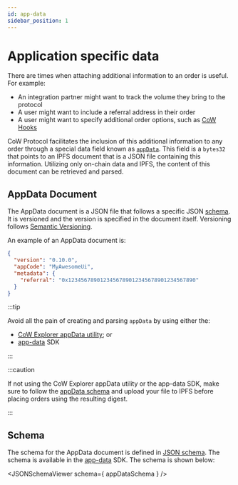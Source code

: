 ```yaml
---
id: app-data
sidebar_position: 1
---
```



# Application specific data

There are times when attaching additional information to an order is useful. For example:

* An integration partner might want to track the volume they bring to the protocol
* A user might want to include a referral address in their order
* A user might want to specify additional order options, such as [CoW Hooks](/cow-protocol/concepts/product-features/cow-hooks)

CoW Protocol facilitates the inclusion of this additional information to any order through a special data field known as [`appData`](../../contracts/core/settlement#gpv2-data-struct). This field is a `bytes32` that points to an IPFS document that is a JSON file containing this information. Utilizing only on-chain data and IPFS, the content of this document can be retrieved and parsed.

## AppData Document

The AppData document is a JSON file that follows a specific JSON [schema](#schema). It is versioned and the version is specified in the document itself. Versioning follows [Semantic Versioning](https://semver.org/).

An example of an AppData document is:

```json
{
  "version": "0.10.0",
  "appCode": "MyAwesomeUi",
  "metadata": {
    "referral": "0x1234567890123456789012345678901234567890"
  }
}
```

:::tip

Avoid all the pain of creating and parsing `appData` by using either the:

* [CoW Explorer appData utility](https://explorer.cow.fi/appdata?tab=encode); or
* [app-data](../../sdks/app-data) SDK

:::

:::caution

If not using the CoW Explorer appData utility or the app-data SDK, make sure to follow the [appData schema](#schema) and upload your file to IPFS before placing orders using the resulting digest.

:::

## Schema

The schema for the AppData document is defined in [JSON schema](https://json-schema.org/). The schema is available in the [app-data](../../sdks/app-data) SDK. The schema is shown below:

<JSONSchemaViewer schema={ appDataSchema } />
